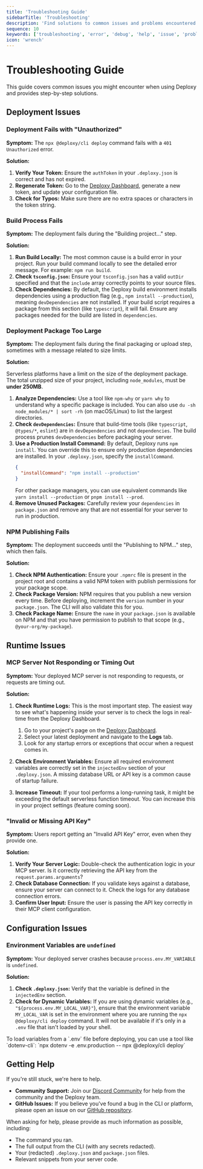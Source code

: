 ```yaml
---
title: 'Troubleshooting Guide'
sidebarTitle: 'Troubleshooting'
description: 'Find solutions to common issues and problems encountered during deployment, build, and runtime of your MCP server.'
sequence: 10
keywords: ['troubleshooting', 'error', 'debug', 'help', 'issue', 'problem', 'fix']
icon: 'wrench'
---
```


# Troubleshooting Guide

This guide covers common issues you might encounter when using Deploxy and provides step-by-step solutions.

## Deployment Issues

### Deployment Fails with "Unauthorized"

**Symptom:** The `npx @deploxy/cli deploy` command fails with a `401 Unauthorized` error.

**Solution:**

1.  **Verify Your Token:** Ensure the `authToken` in your `.deploxy.json` is correct and has not expired.
2.  **Regenerate Token:** Go to the [Deploxy Dashboard](https://deploxy.com/account/settings/tokens), generate a new token, and update your configuration file.
3.  **Check for Typos:** Make sure there are no extra spaces or characters in the token string.

### Build Process Fails

**Symptom:** The deployment fails during the "Building project..." step.

**Solution:**

1.  **Run Build Locally:** The most common cause is a build error in your project. Run your build command locally to see the detailed error message. For example: `npm run build`.
2.  **Check `tsconfig.json`:** Ensure your `tsconfig.json` has a valid `outDir` specified and that the `include` array correctly points to your source files.
3.  **Check Dependencies:** By default, the Deploxy build environment installs dependencies using a production flag (e.g., `npm install --production`), meaning `devDependencies` are not installed. If your build script requires a package from this section (like `typescript`), it will fail. Ensure any packages needed for the build are listed in `dependencies`.

### Deployment Package Too Large

**Symptom:** The deployment fails during the final packaging or upload step, sometimes with a message related to size limits.

**Solution:**

Serverless platforms have a limit on the size of the deployment package. The total unzipped size of your project, including `node_modules`, must be **under 250MB**.

1.  **Analyze Dependencies:** Use a tool like `npm-why` or `yarn why` to understand why a specific package is included. You can also use `du -sh node_modules/* | sort -rh` (on macOS/Linux) to list the largest directories.
2.  **Check `devDependencies`:** Ensure that build-time tools (like `typescript`, `@types/*`, `eslint`) are in `devDependencies` and not `dependencies`. The build process prunes `devDependencies` before packaging your server.
3.  **Use a Production Install Command:** By default, Deploxy runs `npm install`. You can override this to ensure only production dependencies are installed. In your `.deploxy.json`, specify the `installCommand`.
    ```json .deploxy.json
    {
      "installCommand": "npm install --production"
    }
    ```
    For other package managers, you can use equivalent commands like `yarn install --production` or `pnpm install --prod`.
4.  **Remove Unused Packages:** Carefully review your `dependencies` in `package.json` and remove any that are not essential for your server to run in production.

### NPM Publishing Fails

**Symptom:** The deployment succeeds until the "Publishing to NPM..." step, which then fails.

**Solution:**

1.  **Check NPM Authentication:** Ensure your `.npmrc` file is present in the project root and contains a valid NPM token with publish permissions for your package scope.
2.  **Check Package Version:** NPM requires that you publish a new version every time. Before deploying, increment the `version` number in your `package.json`. The CLI will also validate this for you.
3.  **Check Package Name:** Ensure the `name` in your `package.json` is available on NPM and that you have permission to publish to that scope (e.g., `@your-org/my-package`).

## Runtime Issues

### MCP Server Not Responding or Timing Out

**Symptom:** Your deployed MCP server is not responding to requests, or requests are timing out.

**Solution:**

1.  **Check Runtime Logs:** This is the most important step. The easiest way to see what's happening inside your server is to check the logs in real-time from the Deploxy Dashboard.
    1.  Go to your project's page on the [Deploxy Dashboard](https://deploxy.com/dashboard).
    2.  Select your latest deployment and navigate to the **Logs** tab.
    3.  Look for any startup errors or exceptions that occur when a request comes in.

2.  **Check Environment Variables:** Ensure all required environment variables are correctly set in the `injectedEnv` section of your `.deploxy.json`. A missing database URL or API key is a common cause of startup failure.
3.  **Increase Timeout:** If your tool performs a long-running task, it might be exceeding the default serverless function timeout. You can increase this in your project settings (feature coming soon).

### "Invalid or Missing API Key"

**Symptom:** Users report getting an "Invalid API Key" error, even when they provide one.

**Solution:**

1.  **Verify Your Server Logic:** Double-check the authentication logic in your MCP server. Is it correctly retrieving the API key from the `request.params.arguments`?
2.  **Check Database Connection:** If you validate keys against a database, ensure your server can connect to it. Check the logs for any database connection errors.
3.  **Confirm User Input:** Ensure the user is passing the API key correctly in their MCP client configuration.

## Configuration Issues

### Environment Variables are `undefined`

**Symptom:** Your deployed server crashes because `process.env.MY_VARIABLE` is `undefined`.

**Solution:**

1.  **Check `.deploxy.json`:** Verify that the variable is defined in the `injectedEnv` section.
2.  **Check for Dynamic Variables:** If you are using dynamic variables (e.g., `"${process.env.MY_LOCAL_VAR}"`), ensure that the environment variable `MY_LOCAL_VAR` is set in the environment where you are running the `npx @deploxy/cli deploy` command. It will not be available if it's only in a `.env` file that isn't loaded by your shell.

<Callout type="info" title="Using .env files">
To load variables from a `.env` file before deploying, you can use a tool like `dotenv-cli`:
`npx dotenv -e .env.production -- npx @deploxy/cli deploy`
</Callout>

## Getting Help

If you're still stuck, we're here to help.

-   **Community Support:** Join our [Discord Community](https://discord.gg/deploxy) for help from the community and the Deploxy team.
-   **GitHub Issues:** If you believe you've found a bug in the CLI or platform, please open an issue on our [GitHub repository](https://github.com/deploxy/cli/issues).

When asking for help, please provide as much information as possible, including:
- The command you ran.
- The full output from the CLI (with any secrets redacted).
- Your (redacted) `.deploxy.json` and `package.json` files.
- Relevant snippets from your server code.
